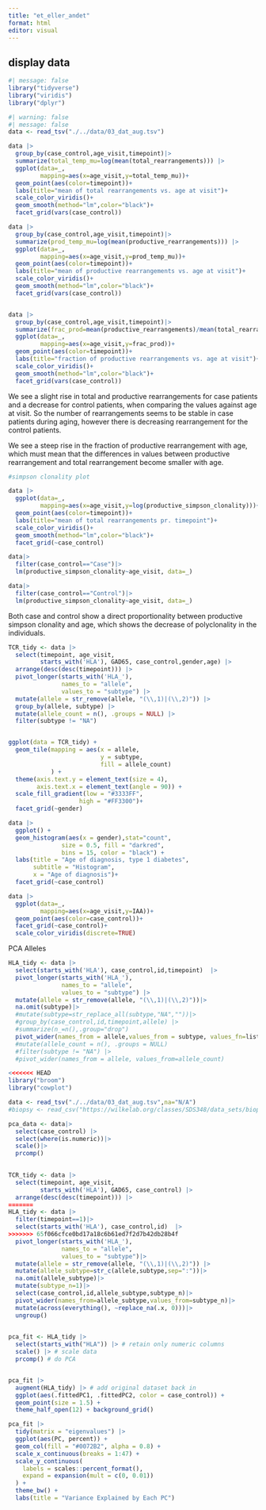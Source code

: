 ```yaml
---
title: "et_eller_andet"
format: html
editor: visual
---
```


## display data

```r
#| message: false
library("tidyverse")
library("viridis")
library("dplyr")
```

```r
#| warning: false
#| message: false
data <- read_tsv("./../data/03_dat_aug.tsv")

data |>
  group_by(case_control,age_visit,timepoint)|>
  summarize(total_temp_mu=log(mean(total_rearrangements))) |>
  ggplot(data=_,
         mapping=aes(x=age_visit,y=total_temp_mu))+
  geom_point(aes(color=timepoint))+
  labs(title="mean of total rearrangements vs. age at visit")+
  scale_color_viridis()+
  geom_smooth(method="lm",color="black")+
  facet_grid(vars(case_control))

data |>
  group_by(case_control,age_visit,timepoint)|>
  summarize(prod_temp_mu=log(mean(productive_rearrangements))) |>
  ggplot(data=_,
         mapping=aes(x=age_visit,y=prod_temp_mu))+
  geom_point(aes(color=timepoint))+
  labs(title="mean of productive rearrangements vs. age at visit")+
  scale_color_viridis()+
  geom_smooth(method="lm",color="black")+
  facet_grid(vars(case_control))


data |>
  group_by(case_control,age_visit,timepoint)|>
  summarize(frac_prod=mean(productive_rearrangements)/mean(total_rearrangements)) |>
  ggplot(data=_,
         mapping=aes(x=age_visit,y=frac_prod))+
  geom_point(aes(color=timepoint))+
  labs(title="fraction of productive rearrangements vs. age at visit")+
  scale_color_viridis()+
  geom_smooth(method="lm",color="black")+
  facet_grid(vars(case_control))
```

We see a slight rise in total and productive rearrangements for case patients and a decrease for control patients, when comparing the values against age at visit. So the number of rearrangements seems to be stable in case patients during aging, however there is decreasing rearrangement for the control patients.

We see a steep rise in the fraction of productive rearrangement with age, which must mean that the differences in values between productive rearrangement and total rearrangement become smaller with age.

```r
#simpson clonality plot

data |> 
  ggplot(data=_,
         mapping=aes(x=age_visit,y=log(productive_simpson_clonality)))+
  geom_point(aes(color=timepoint))+
  labs(title="mean of total rearrangements pr. timepoint")+
  scale_color_viridis()+
  geom_smooth(method="lm",color="black")+
  facet_grid(~case_control)

data|>
  filter(case_control=="Case")|>
  lm(productive_simpson_clonality~age_visit, data=_)

data|>
  filter(case_control=="Control")|>
  lm(productive_simpson_clonality~age_visit, data=_)
```

Both case and control show a direct proportionality between productive simpson clonality and age, which shows the decrease of polyclonality in the individuals.

```r

TCR_tidy <- data |> 
  select(timepoint, age_visit,
         starts_with('HLA'), GAD65, case_control,gender,age) |>
  arrange(desc(desc(timepoint))) |> 
  pivot_longer(starts_with('HLA_'), 
               names_to = "allele",
               values_to = "subtype") |>
  mutate(allele = str_remove(allele, "(\\,1)|(\\,2)")) |>
  group_by(allele, subtype) |> 
  mutate(allele_count = n(), .groups = NULL) |>
  filter(subtype != "NA")


ggplot(data = TCR_tidy) +
  geom_tile(mapping = aes(x = allele,
                          y = subtype,
                          fill = allele_count)
            ) + 
  theme(axis.text.y = element_text(size = 4),
        axis.text.x = element_text(angle = 90)) +
  scale_fill_gradient(low = "#3333FF",
                    high = "#FF3300")+
  facet_grid(~gender)
```

```r
data |>
  ggplot() +
  geom_histogram(aes(x = gender),stat="count",
               size = 0.5, fill = "darkred",
               bins = 15, color = "black") +
  labs(title = "Age of diagnosis, type 1 diabetes",
       subtitle = "Histogram",
       x = "Age of diagnosis")+
  facet_grid(~case_control)

data |>
  ggplot(data=_,
         mapping=aes(x=age_visit,y=IAA))+
  geom_point(aes(color=case_control))+
  facet_grid(~case_control)+
  scale_color_viridis(discrete=TRUE)

```

PCA Alleles

```r
HLA_tidy <- data |> 
  select(starts_with('HLA'), case_control,id,timepoint)  |>
  pivot_longer(starts_with('HLA_'), 
               names_to = "allele",
               values_to = "subtype") |>
  mutate(allele = str_remove(allele, "(\\,1)|(\\,2)"))|>
  na.omit(subtype)|>
  #mutate(subtype=str_replace_all(subtype,"NA",""))|>
  #group_by(case_control,id,timepoint,allele) |>
  #summarize(n_=n(),.group="drop")
  pivot_wider(names_from = allele,values_from = subtype, values_fn=list)
  #mutate(allele_count = n(), .groups = NULL)
  #filter(subtype != "NA") |>
  #pivot_wider(names_from = allele, values_from=allele_count)

```

```r
<<<<<<< HEAD
library("broom")
library("cowplot")

data <- read_tsv("./../data/03_dat_aug.tsv",na="N/A")
#biopsy <- read_csv("https://wilkelab.org/classes/SDS348/data_sets/biopsy.csv")

pca_data <- data|>
  select(case_control) |>
  select(where(is.numeric))|>
  scale()|>
  prcomp()

  
TCR_tidy <- data |> 
  select(timepoint, age_visit,
         starts_with('HLA'), GAD65, case_control) |>
  arrange(desc(desc(timepoint))) |> 
=======
HLA_tidy <- data |> 
  filter(timepoint==1)|>
  select(starts_with('HLA'), case_control,id)  |>
>>>>>>> 65f066cfce0bd17a18c6b61ed7f2d7b42db28b4f
  pivot_longer(starts_with('HLA_'), 
               names_to = "allele",
               values_to = "subtype")|>
  mutate(allele = str_remove(allele, "(\\,1)|(\\,2)")) |>
  mutate(allele_subtype=str_c(allele,subtype,sep=":"))|>
  na.omit(allele_subtype)|>
  mutate(subtype_n=1)|>
  select(case_control,id,allele_subtype,subtype_n)|>
  pivot_wider(names_from=allele_subtype,values_from=subtype_n)|>
  mutate(across(everything(), ~replace_na(.x, 0)))|>
  ungroup()
  

pca_fit <- HLA_tidy |> 
  select(starts_with("HLA")) |> # retain only numeric columns
  scale() |> # scale data
  prcomp() # do PCA


pca_fit |>
  augment(HLA_tidy) |> # add original dataset back in
  ggplot(aes(.fittedPC1, .fittedPC2, color = case_control)) + 
  geom_point(size = 1.5) +
  theme_half_open(12) + background_grid()

pca_fit |>
  tidy(matrix = "eigenvalues") |>
  ggplot(aes(PC, percent)) +
  geom_col(fill = "#0072B2", alpha = 0.8) +
  scale_x_continuous(breaks = 1:47) +
  scale_y_continuous(
    labels = scales::percent_format(),
    expand = expansion(mult = c(0, 0.01))
  ) +
  theme_bw() +
  labs(title = "Variance Explained by Each PC")
```
